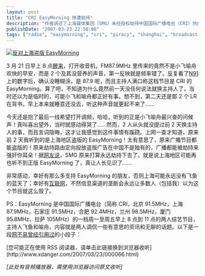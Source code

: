 ```yaml
---
layout: post
title: "CRI EasyMorning 惨遭劫持"
description: "作者讲述了上海媒体集团（SMG）未经授权劫持中国国际广播电台（CRI）热门节目 EasyMorning 的频率，播放盗版内容的事件，以及粉丝们通过互联网联合抗议最终使原版节目得以恢复的过程，表达了对信息透明和原版节目主持人的支持。"
publishDate: "2007-03-23 22:50:06"
tags: ["radio", "easymorning", "cri", "piracy", "shanghai", "broadcast hijacking", "media", "feiyou", "yuzhou", "fan community"]
---
```


[![反对上海盗版 EasyMorning](http://files.xdanger.com/phlickr/173/431740480_c97bb00678.jpg)](http://www.flickr.com/photos/xdanger/431740480/ "反对上海盗版 EasyMorning")

3 月 21 日早上 8 点[醒来](http://embraceware.com/software/awaken/)，打开收音机，FM87.9MHz 里传来的竟然不是小飞喻舟欢快的早安，而是 2 个及其没营养的声音，第一反映就是频率错了。反复看了[N91](http://www.nokia.com.cn/cn/phones/models/n91/features/features.shtml)上的数字后，确认没睡糊涂，是 87.9 呢，而且主持人满口称这档节目是 CRI 的 EasyMorning。算了吧，不知道为什么竟然前一天没任何说法就换主持人了，当时还以为是临时的，可能小飞和喻舟都正好有事。想不到，第二天还是那 2 个 LR 在背书，早上本来就睡意还没去，听这种声音就更起不来了……

今天还是抱了最后一线希望打开调频，哈哈，听到的正是小飞喻舟最兴奋的问候声！真叫喜出望外，当时就感动得哭了……然而，2 人从头就没提过前 2 天换主持人的事，而且言词隐晦，这才让我感觉到这件事情有蹊跷。上网一查才知道，原来前 2 天我听到的是上海地区盗版的 EasyMorning！太有意思了，原来广播节目都能盗版的！原来劫持路由定向投放盗版广告在中国不是独有的，广播都能被劫持来强奸你耳朵！据[网友说](http://enpf.chinabroadcast.cn/community/forums/post/293572.aspx)，SMG 原来打算永远劫持下去了，就是说上海地区可能再也听不到正版 EasyMorning 了，真让人长见识了……

非常感动，幸好有那么多支持 EasyMorning 的朋友，否则上海可能永远没有飞鱼的蓝天了；幸好有[互联网](http://enpf.chinabroadcast.cn/community/forums/32/ShowForum.aspx)，不然信息渠道的垄断会永远让多数人（包括我）以为这个节目就这么毁了。

PS：EasyMorning 是中国国际广播电台（简称 CRI，北京 91.5MHz，上海 87.9MHz，石家庄 91.5MHz，合肥 92.4MHz，兰州 98.5MHz，厦门 95.8MHz，拉萨 105MHz）的一档周一至周五早上 8 点到 11 点的两人综艺节目，主持人飞鱼和喻舟。内容就是两人调侃一些有意思的资讯和无聊的话题。以下是一段[网不易曾经引用过](http://www.netnoease.com/200702/popcorn.html)的小段子：

<div id="easymorning-sample">
[您可能正在使用 RSS 阅读器，请单击此链接换到浏览器收听](http://www.xdanger.com/2007/03/23/000066.html)

*[此处有音频播放器，需使用浏览器访问原文收听]*
</div>
